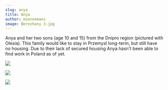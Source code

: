 ```yaml
---
slug: anya
title: Anya
author: msonnemans
image: Berezhany 3.jpg
---
```

Anya and her two sons (age 10 and 15) from the Dnipro region (pictured with Olesia). This family would like to stay in Przemysl long-term, but still have no housing. Due to their lack of secured housing Anya hasn't been able to find work in Poland as of yet. 


![](/images/Berezhany-1.jpg)

![](/images/Berezhany-2.jpg)

![](/images/Berezhany-4.jpg)